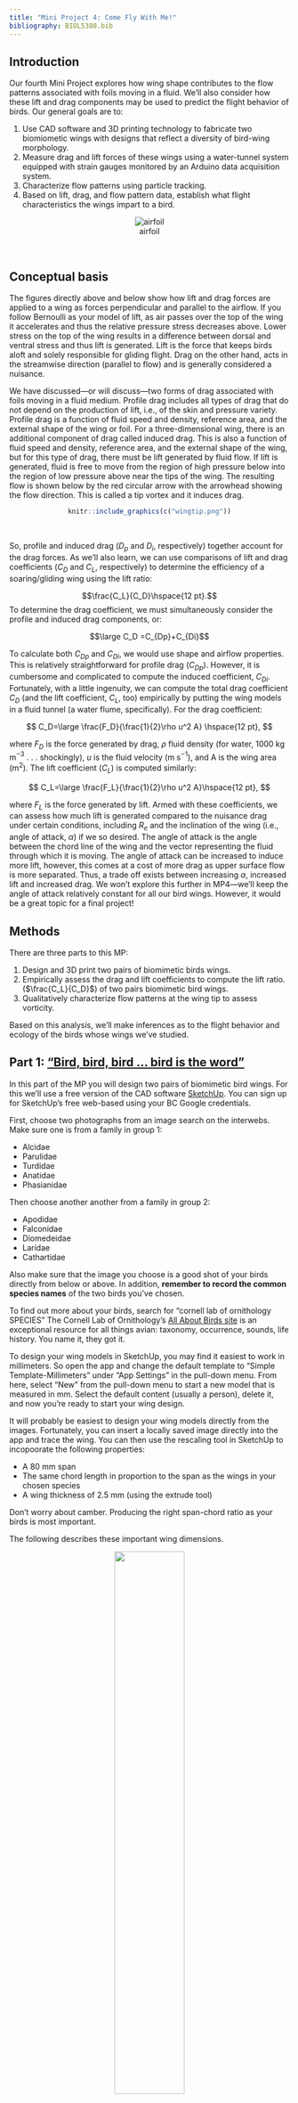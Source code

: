 ```yaml
---
title: "Mini Project 4: Come Fly With Me!"
bibliography: BIOL5380.bib
---
```


## Introduction
Our fourth Mini Project explores how wing shape contributes to the flow patterns associated with foils moving in a fluid. We'll also consider how these lift and drag components may be used to predict the flight behavior of birds. Our general goals are to:

1. Use CAD software and 3D printing technology to fabricate two biomiometic wings with designs that reflect a diversity of bird-wing morphology.
2. Measure drag and lift forces of these wings using a water-tunnel system equipped with strain gauges monitored by an Arduino data acquisition system.
3. Characterize flow patterns using particle tracking.
4. Based on lift, drag, and flow pattern data, establish what flight characteristics the wings impart to a bird.


<center>
![airfoil](airfoild.png){#foil}
</center>
<br>

## Conceptual basis

The figures directly above and below show how lift and drag forces are applied to a wing as forces perpendicular and parallel to the airflow. If you follow Bernoulli as your model of lift, as air passes over the top of the wing it accelerates and thus the relative pressure stress decreases above. Lower stress on the top of the wing results in a difference between dorsal and ventral stress and thus lift is generated. Lift is the force that keeps birds aloft and solely responsible for gliding flight. Drag on the other hand, acts in the streamwise direction (parallel to flow) and is generally considered a nuisance. 

We have discussed---or will discuss---two forms of drag associated with foils moving in a fluid medium.  Profile drag includes all types of drag that do not depend on the production of lift, i.e., of the skin and pressure variety. Profile drag is a function of fluid speed and density, reference area, and the external shape of the wing or foil. For a three-dimensional wing, there is an additional component of drag called induced drag. This is also a function of fluid speed and density, reference area, and the external shape of the wing, but for this type of drag, there must be lift generated by fluid flow. If lift is generated, fluid is free to move from the region of high pressure below into the region of low pressure above near the tips of the wing. The resulting flow is shown below by the red circular arrow with the arrowhead showing the flow direction. This is called a tip vortex and it induces drag. 

<center>
```r
knitr::include_graphics(c("wingtip.png"))
``` 
</center>
<br>

So, profile and induced drag ($D_p$ and $D_i$, respectively) together account for the drag forces. As we'll also learn, we can use comparisons of lift and drag coefficients ($C_D$ and $C_L$, respectively) to determine the efficiency of a soaring/gliding wing using the lift ratio:

$$\frac{C_L}{C_D}\hspace{12 pt}.$$ 
To determine the drag coefficient, we must simultaneously consider the profile and induced drag components, or:


$$\large C_D =C_{Dp}+C_{Di}$$

To calculate both $C_{Dp}$ and $C_{Di}$, we would use shape and airflow properties. This is relatively straightforward for profile drag ($C_{Dp}$). However, it is cumbersome and complicated to compute the induced coefficient, $C_{Di}$. Fortunately, with a little ingenuity, we can compute the total drag coefficient $C_D$ (and the lift coefficient, $C_L$, too) empirically by putting the wing models in a fluid tunnel (a water flume, specifically). For the drag coefficient: 

$$
C_D=\large \frac{F_D}{\frac{1}{2}\rho u^2 A} \hspace{12 pt},
$$

where $F_D$ is the force generated by drag, $\rho$ fluid density (for water, 1000 kg m$^{-3}$ . . . shockingly), $u$ is the fluid velocity (m s$^{-1}$), and A is the wing area (m$^2$). The lift coefficient ($C_L$) is computed similarly:

$$
C_L=\large \frac{F_L}{\frac{1}{2}\rho u^2 A}\hspace{12 pt},
$$

where $F_L$ is the force generated by lift. Armed with these coefficients, we can assess how much lift is generated compared to the nuisance drag under certain conditions, including $R_e$ and the inclination of the wing (i.e., angle of attack, $\alpha$) if we so desired. The angle of attack is the angle between the chord line of the wing and the vector representing the fluid through which it is moving. The angle of attack can be increased to induce more lift, however, this comes at a cost of more drag as upper surface flow is more separated. Thus, a trade off exists between increasing $\alpha$, increased lift and increased drag. We won't explore this further in MP4---we'll keep the angle of attack relatively constant for all our bird wings. However, it would be a great topic for a final project!


## Methods
There are three parts to this MP: 

  1. Design and 3D print two pairs of biomimetic birds wings.
  2. Empirically assess the drag and lift coefficients to compute the lift ratio. ($\frac{C_L}{C_D}$)  of two pairs biomimetic bird wings.
  3. Qualitatively characterize flow patterns at the wing tip to assess vorticity.

Based on this analysis, we'll make inferences as to the flight behavior and ecology of the birds whose wings we've studied.


## Part 1: ["Bird, bird, bird ... bird is the word"](https://www.youtube.com/watch?v=aPrtFxd9u9Y)

In this part of the MP you will design two pairs of biomimetic bird wings. For this we'll use a free version of the CAD software [SketchUp](https://app.sketchup.com/). You can sign up for SketchUp's free web-based using your BC Google credentials.

First, choose two photographs from an image search on the interwebs. Make sure one is from a family in group 1:

  * Alcidae
  * Parulidae
  * Turdidae
  * Anatidae
  * Phasianidae 
  
Then choose another another from a family in group 2: 

  * Apodidae
  * Falconidae
  * Diomedeidae
  * Laridae
  * Cathartidae
  
Also make sure that the image you choose is a good shot of your birds directly from below or above. In addition, **remember to record the common species names** of the two birds you've chosen.

To find out more about your birds, search for "cornell lab of ornithology SPECIES" The Cornell Lab of Ornithology's [All About Birds site](https://www.allaboutbirds.org/) is an exceptional resource for all things avian: taxonomy, occurrence, sounds, life history. You name it, they got it.

To design your wing models in SketchUp, you may find it easiest to work in millimeters. So open the app and change the default template to "Simple Template-Millimeters" under "App Settings" in the pull-down menu. From here, select "New" from the pull-down menu to start a new model that is measured in mm.  Select the default content (usually a person), delete it, and now you're ready to start your wing design. 

It will probably be easiest to design your wing models directly from the images. Fortunately, you can insert a locally saved image directly into the app and trace the wing. You can then use the rescaling tool in SketchUp to incopoorate the following properties:
  
  * A 80 mm span 
  * The same chord length in proportion to the span as the wings in your chosen species
  * A wing thickness of 2.5 mm (using the extrude tool)
  
Don't worry about camber. Producing the right span-chord ratio as your birds is most important.  

The following describes these important wing dimensions.

<center>
![](https://www.grc.nasa.gov/www/k-12/VirtualAero/BottleRocket/airplane/Images/geom.gif){ width=50% }
</center>
<br>


From the wing models, calculate the aspect ratio with:
 
 $$AR=\large \frac{S^2}{A_{w}}\hspace{12 pt},$$

where S is the span and $A_{w}$ is the wetted area of the wing (i.e., surface area of the wing in contact with the air flow). You can use the ruler and shape info features in SketchUp to determine S and $A_{w}$.

When you're finished with AR calculations, you should duplicate the wings (birds have two afterall), **export each as a separate** stereolithography file (.stl), and then load the .stl to [THIS DIRECTORY](https://drive.google.com/drive/folders/1-3G9Ho0sqVXSSEBd-yVSGPtjhSFmOdF5?usp=sharing). With Prof. K's help, you'll 3D print each pair and then glue them to a standard 3D-printed body model (a gull . . . there's no such thing as a seagull).


## Part 2: A fish back to water

We'll place your biomimetic wings and gull model in the flume and anchor it to a "sting" (see figure below) to measure lift and drag forces. To understand how this works, you'll have to withstand a bit of engineering wonk. We'll use two binocular Wheatstone bridge load cells to simultaneously measure lift and drag (see figure below). These instruments report a force based on how much shear strain occurs when a load is placed at the end of a cantilevered beam of aluminum. Because of the design of the sting, the input arms of our cantilevered sensor systems are longer and amplify the load. But we'll ignore this and assume it doesn't bias one load cell or the other.

Turn on the swim tunnel to the preset velocity (determined by Prof. K and reported at the start of the experiment). "Swim"" the bird for 30 s at this predetermine speed. Lift and drag forces will be recorded on a PC and place in [**THIS DIRECTORY**](https://drive.google.com/drive/folders/1Cl2X11emzJNgJ8EbmhzcbRzRhKnmP0-c?usp=sharing) that you can access later.

<center>
![](bird.setup.png){ width=50% }
</center>
<br>

## Part 3: Flow Viz

The magnitude of induced drag of a foil generating lift is proportional to the vorticity at the wing tip. Vorticity describes the spinning motion of a fluid in some local area and is therefore a measure of it's rotation. Vorticity is defined quantitatively as the curving of velocity vectors. Thus, to calculate vorticity, one needs to quantify local patterns of velocity.  

Particle image velocimetry (PIV) is an optical method of flow visualization and is often used to obtain instantaneous velocity measurements. This technique relies on visually tracking neutrally buoyant particles suspended in the fluid that follow its motion. Particles are often illuminated and fluoresced with a thin laser light field. In the animation below, small glass spheres are suspened in water as if flow past a 3D-printed wing. It's important to note that this thin sheet of light only captures the flow field in this vary narrow plane (the horizontal-vertical or x,y plane in this case).

<center>
![](img/piv.gif){ width=70% }
</center> <br>

To derive velocity vectors from moving particles in a field, researchers rely on sophisticated algorithms applied in various software packages, some free and some much more than free. To qualitatively assess the velocity vectors at the wings' tips, we'll be using a free Java-base package, [jPIV](https://eguvep.github.io/jpiv). This is a limited GUI version of [openPIV](https://eguvep.github.io/jpiv/download.html), a very popular command-line interface for PIV. 

To use jPIV, you'll have to [download the executable files](https://eguvep.github.io/jpiv/download.html) first. 

We'll track particles and calculate velocity and vorticity vectors using video shots of over the wing tips. For this, we'll use a phone from one of the group members shooting in slow motion. From the videos,  **pick two good consecutive frames** that have lots of particles over the region of interest. You'll need to extract the frames from the videos just as you did for MP1. 

To begin PIV analysis, double click on the "JPIV.jar" file. This will start the program. Extracting velocity vectors from a pair of images includes three steps:

1. **Load the images.** From the File menu, select "choose files". In the folder window, navigate to where your files are stored and select the two consecutive images you'd like to analyze. Then click "open". These image files will appear as a list to the right of the screen.

2. **Change parameter settings.** Under the "PIV" folder on the left of the screen, open the "General" tab and make sure "Consecutive" is selected. Then go to the "Interrogation Window" tab and under "Between passes" make sure "Normalize median test" and "3x3 median filter" boxes are selected. Deselect the others. These filters produce more accurate vectors for velocity. In the "Preferences folder", click on the "Vector Plot" tab and change "Zoom f..." to 0.75 from 1. This will make the plots smaller and printable.

3. **PIV analysis.** In the files list at the right of the screen, select the two images. Then, under the PIV tab at the top, select "run PIV image analysis". A file menu will appear. Pick a logical name, like "piv". Click save. This will commence PIV analysis and compute the velocity vectors. When it's finished, a file with the extension ".jvc" will appear in the file list. 

4. **Visualize the results.** Click on the last file ending in ".jvc". This file contains the velocity vectors and when clicked upon, a plot of these vectors appears on the screen as a new window. It seems the functions to save plots is disable or bugged, so simply save this plot with a screen capture.

## What to address in your report

When the avian dinosaurs split from the non-avian theropods, flight was a huge advantage. For the birds, their world became much more three dimensional, permitting the exploitation of new resources. This undoubtedly led to their evolutionary success. The origin of flight was associated with rapid evolutionary change in the shape of the bird arm as well as specializations in the body (Did you know a bird resorbs nearly all of its reproductive anatomy after breeding? Why?). These specializations can be viewed as adaptations to optimize flight aerodynamics according to a bird's habitat.
 
As you formulate your report and consider the evolution of the bird wing in the context of the behavioral diversity of bird flight, begin by generating **an hypothesis as to how wing AR will affect the lift-to-drag ratio**. In addition, be sure to outline the fluid mechanic basis for your hypothesis. 

Using data acquired from the entire class evaluate your hypothesis by considering the following: 

  1. What is the relationship between AR and lift-to-drag ratio? Is there any clear pattern across the class data?
  2. Which birds that inspired the biomimetic wings are likely to soar long periods? That is, which are most likely to glide? Which are unable to soar for long periods? 
  3. What tradeoffs can you identify with the ability or inability to soar easily? Related to this, in what type of environment do you suppose each of the birds we've explored lives? 
  4. Consider the lift forces generated by your biomimetic wings. What other adaptations associated with the body would optimize lift resulting from the wing?
  5. Are your results with respect to AR and lift ratio supported by previous studies? If not, consider why.

Lastly, using the images of velocity vectors for each of your groups wings, address the following:

  6. Were the flow patterns at the wing tip different between your two models? If so, how would these difference be implicated in difference between their lift-to-drag ratios?
  


Please synthesize the results of your experiments and address these questions in a report that follows the structure outlined [here](https://bcbiomech.github.io/class/mini_projects.html). Reports are due Wednesday, April 6th at 11:59 pm. Your Rmd files (**with all the associated data!!!**) should be sent to Prof. K via email before then. 

### Requirements for submission

Like a few other past MPs, important analyses depend on timely submission of each team's data. So, please submit the following data by 11:59 pm on April 7th in [**THIS SPREADSHEET**](https://docs.google.com/spreadsheets/d/1nzo3Qb067LA5CPNkcXndM-C8LJg7EqNFvGgHB4qBI0k/edit?usp=sharing): 

  * wing model file name
  * span and chord length (in mm) 	
  * wetted area ($S$ in mm$^2$)
  * AR 
  * $C_D$, $C_L$, and $\frac{C_L}{C_D}$

This means that each team is responsible for calculating $C_D$, $C_L$, and $\frac{C_L}{C_D}$ for their two wing models **well before the report deadline**.

You can find explicit detail concerning the organization of an MP report [here](https://bcbiomech.github.io/class/mini_projects.html).

## What to pay attention to in writing the report

+ Data are plural.
+ Don't use `print()`, `head()`, etc. commands needlessly . . . we don't need a large data table of ray data in our reports.
+ Better methods for printing tables (eg. `pander()`, `kable`+`kableExtra`, etc.).
+ Figures and tables need captions! For figures, use `fig.cap` parameter in r chunk options. For tables use the `caption` parameter in `kable()` or similar.
+ Figures should be appropriately sized (check out `fig.width` and `fig.height` in r chunk options).
+ Figure axes should be labeled appropriately.



